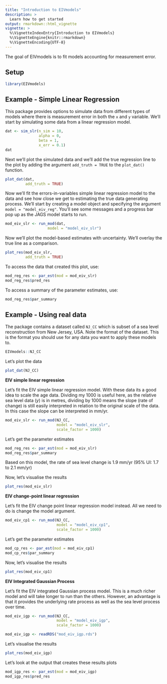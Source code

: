 ```yaml
---
title: "Introduction to EIVmodels"
description: >
  Learn how to get started
output: rmarkdown::html_vignette
vignette: >
  %\VignetteIndexEntry{Introduction to EIVmodels}
  %\VignetteEngine{knitr::rmarkdown}
  %\VignetteEncoding{UTF-8}
---
```


The goal of EIVmodels is to fit models accounting for measurement error. 

## Setup

```r
library(EIVmodels)
```

## Example - Simple Linear Regression

This package provides options to simulate data from different types of models where there is measurement error in both the `x` and `y` variable. We'll start by simulating some data from a linear regression model. 

```r
dat <- sim_slr(n_sim = 10,
               alpha = 0,
               beta = 1,
               x_err = 0.1)
dat
```

Next we'll plot the simulated data and we'll add the true regression line to the plot by adding the argument `add_truth = TRUE` to the `plot_dat()` function. 

```r
plot_dat(dat,
         add_truth = TRUE)
```

Now we'll fit the errors-in-variables simple linear regression model to the data and see how close we get to estimating the true data generating process. We'll start by creating a model object and specifying the argument `model = "model_eiv_reg"`. You'll see some messages and a progress bar pop up as the JAGS model starts to run. 

```r
mod_eiv_slr <- run_mod(dat,
                   model = "model_eiv_slr")
```

Now we'll plot the model-based estimates with uncertainty. We'll overlay the true line as a comparison. 

```r
plot_res(mod_eiv_slr,
         add_truth = TRUE)
```

To access the data that created this plot, use:

```r
mod_reg_res <- par_est(mod = mod_eiv_slr)
mod_reg_res$pred_res
```

To access a summary of the parameter estimates, use:

```r
mod_reg_res$par_summary
```

## Example - Using real data

The package contains a dataset called `NJ_CC` which is subset of a sea level reconstruction from New Jersey, USA. Note the format of the dataset. This is the format you should use for any data you want to apply these models to. 

```r
EIVmodels::NJ_CC
```
Let's plot the data

```r
plot_dat(NJ_CC)
```

__EIV simple linear regression__

Let's fit the EIV simple linear regression model. With these data its a good idea to scale the age data. Dividing my 1000 is useful here, as the relative sea level data ($y$) is in metres, dividing by 1000 means the slope (rate of change) is still easily interpreted in relation to the original scale of the data. In this case the slope can be interpreted in mm/yr.

```r
mod_eiv_slr <- run_mod(NJ_CC,
                       model = "model_eiv_slr",
                       scale_factor = 1000)
```

Let's get the parameter estimates

```r
mod_reg_res <- par_est(mod = mod_eiv_slr)
mod_reg_res$par_summary
```

Based on this model, the rate of sea level change is 1.9 mm/yr (95% UI: 1.7 to 2.1 mm/yr) 

Now, let's visualise the results

```r
plot_res(mod_eiv_slr)
```

__EIV change-point linear regression__

Let's fit the EIV change point linear regression model instead. All we need to do is change the model argument.

```r
mod_eiv_cp1 <- run_mod(NJ_CC,
                       model = "model_eiv_cp1",
                       scale_factor = 1000)
```

Let's get the parameter estimates

```r
mod_cp_res <- par_est(mod = mod_eiv_cp1)
mod_cp_res$par_summary
```

Now, let's visualise the results

```r
plot_res(mod_eiv_cp1)
```

__EIV Integrated Gaussian Process__

Let's fit the EIV integrated Gaussian process model. This is a much richer model and will take longer to run than the others. However, an advantage is that it  provides the underlying rate process as well as the sea level process over time. 


```r
mod_eiv_igp <- run_mod(NJ_CC,
                       model = "model_eiv_igp",
                       scale_factor = 1000)
```

```r
mod_eiv_igp <- readRDS("mod_eiv_igp.rds")
```

Let's visualise the results

```r
plot_res(mod_eiv_igp)
```


Let's look at the output that creates these results plots

```r
mod_igp_res <- par_est(mod = mod_eiv_igp)
mod_igp_res$pred_res
```
